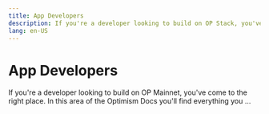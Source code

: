 ```yaml
---
title: App Developers
description: If you're a developer looking to build on OP Stack, you've come to the right place. In this area of the Optimism Docs you'll find everything you ...
lang: en-US
---
```



# App Developers

If you're a developer looking to build on OP Mainnet, you've come to the right place. In this area of the Optimism Docs you'll find everything you ...

<Cards>
  <Card title="Bridging" href="/builders/app-developers/bridging" />

  <Card title="App developer overview" href="/builders/app-developers/overview" />

  <Card title="Superchain app quick start" href="/builders/app-developers/quick-start" />

  <Card title="Tools" href="/builders/app-developers/tools" />

  <Card title="Transactions" href="/builders/app-developers/transactions" />

  <Card title="Tutorials" href="/builders/app-developers/tutorials" />

  <Card title="Getting started developing for OP Stack chains" href="/builders/app-developers/getting-started" />
  <Card title="Testing apps for OP Stack chains" href="/builders/app-developers/testing-apps" />
</Cards>
